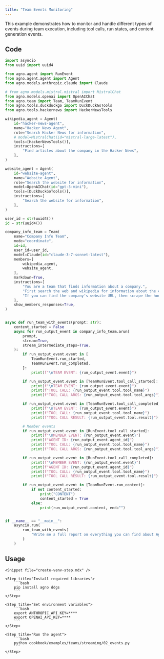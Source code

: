 ```yaml
---
title: "Team Events Monitoring"
---
```


This example demonstrates how to monitor and handle different types of events during team execution, including tool calls, run states, and content generation events.

## Code

```python cookbook/examples/teams/streaming/02_events.py
import asyncio
from uuid import uuid4

from agno.agent import RunEvent
from agno.agent.agent import Agent
from agno.models.anthropic.claude import Claude

# from agno.models.mistral.mistral import MistralChat
from agno.models.openai import OpenAIChat
from agno.team import Team, TeamRunEvent
from agno.tools.duckduckgo import DuckDuckGoTools
from agno.tools.hackernews import HackerNewsTools

wikipedia_agent = Agent(
    id="hacker-news-agent",
    name="Hacker News Agent",
    role="Search Hacker News for information",
    # model=MistralChat(id="mistral-large-latest"),
    tools=[HackerNewsTools()],
    instructions=[
        "Find articles about the company in the Hacker News",
    ],
)

website_agent = Agent(
    id="website-agent",
    name="Website Agent",
    role="Search the website for information",
    model=OpenAIChat(id="gpt-5-mini"),
    tools=[DuckDuckGoTools()],
    instructions=[
        "Search the website for information",
    ],
)

user_id = str(uuid4())
id = str(uuid4())

company_info_team = Team(
    name="Company Info Team",
    mode="coordinate",
    id=id,
    user_id=user_id,
    model=Claude(id="claude-3-7-sonnet-latest"),
    members=[
        wikipedia_agent,
        website_agent,
    ],
    markdown=True,
    instructions=[
        "You are a team that finds information about a company.",
        "First search the web and wikipedia for information about the company.",
        "If you can find the company's website URL, then scrape the homepage and the about page.",
    ],
    show_members_responses=True,
)


async def run_team_with_events(prompt: str):
    content_started = False
    async for run_output_event in company_info_team.arun(
        prompt,
        stream=True,
        stream_intermediate_steps=True,
    ):
        if run_output_event.event in [
            TeamRunEvent.run_started,
            TeamRunEvent.run_completed,
        ]:
            print(f"\nTEAM EVENT: {run_output_event.event}")

        if run_output_event.event in [TeamRunEvent.tool_call_started]:
            print(f"\nTEAM EVENT: {run_output_event.event}")
            print(f"TOOL CALL: {run_output_event.tool.tool_name}")
            print(f"TOOL CALL ARGS: {run_output_event.tool.tool_args}")

        if run_output_event.event in [TeamRunEvent.tool_call_completed]:
            print(f"\nTEAM EVENT: {run_output_event.event}")
            print(f"TOOL CALL: {run_output_event.tool.tool_name}")
            print(f"TOOL CALL RESULT: {run_output_event.tool.result}")

        # Member events
        if run_output_event.event in [RunEvent.tool_call_started]:
            print(f"\nMEMBER EVENT: {run_output_event.event}")
            print(f"AGENT ID: {run_output_event.agent_id}")
            print(f"TOOL CALL: {run_output_event.tool.tool_name}")
            print(f"TOOL CALL ARGS: {run_output_event.tool.tool_args}")

        if run_output_event.event in [RunEvent.tool_call_completed]:
            print(f"\nMEMBER EVENT: {run_output_event.event}")
            print(f"AGENT ID: {run_output_event.agent_id}")
            print(f"TOOL CALL: {run_output_event.tool.tool_name}")
            print(f"TOOL CALL RESULT: {run_output_event.tool.result}")

        if run_output_event.event in [TeamRunEvent.run_content]:
            if not content_started:
                print("CONTENT")
                content_started = True
            else:
                print(run_output_event.content, end="")


if __name__ == "__main__":
    asyncio.run(
        run_team_with_events(
            "Write me a full report on everything you can find about Agno, the company building AI agent infrastructure.",
        )
    )
```

## Usage

<Steps>

    <Snippet file="create-venv-step.mdx" />

    <Step title="Install required libraries">
        ```bash
        pip install agno ddgs
        ```
    </Step>

    <Step title="Set environment variables">
        ```bash
        export ANTHROPIC_API_KEY=****
        export OPENAI_API_KEY=****
        ```
    </Step>

    <Step title="Run the agent">
        ```bash
        python cookbook/examples/teams/streaming/02_events.py
        ```
    </Step>

</Steps>